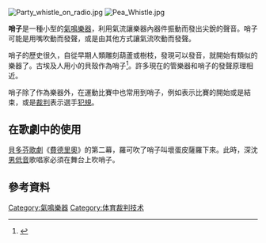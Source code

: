 [[File:Party_whistle_on_radio.jpg|thumb]]
[[File:Pea_Whistle.jpg|thumb]]

'''哨子'''是一種小型的[[氣鳴樂器|氣鳴樂器]]，利用氣流讓樂器內器件振動而發出尖銳的聲音。哨子可能是用嘴吹動而發聲，或是由其他方式讓氣流吹動而發聲。

哨子的歷史很久，自從早期人類雕刻葫蘆或樹枝，發現可以發音，就開始有類似的樂器了。古埃及人用小的貝殼作為哨子<ref>{{cite book |last1=Arroyos |first1=Rafael Pérez |title=Egypt: Music in the Age of the Pyramids |date=2003 |publisher=Centro de Estudios Egipcios |location=Madrid |isbn=8493279617 |page=28 |edition=1st}}</ref>。許多現在的管樂器和哨子的發聲原理相近。

哨子除了作為樂器外，在運動比賽中也常用到哨子，例如表示比賽的開始或是結束，或是[[裁判_(體育)|裁判]]表示選手[[犯規|犯規]]。

==在歌劇中的使用==

[[貝多芬|貝多芬]][[歌劇|歌劇]]《[[費德里奧|費德里奧]]》的第二幕，羅可吹了哨子叫壞蛋皮薩羅下來。此時，深沈[[男低音|男低音]]歌唱家必須在舞台上吹哨子。

==參考資料==
{{reflist}}



{{樂器小作品}}
[[Category:氣鳴樂器|Category:氣鳴樂器]]
[[Category:体育裁判技术|Category:体育裁判技术]]